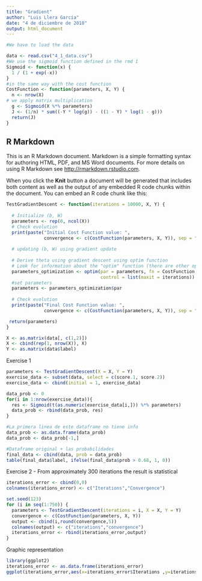 ```yaml
---
title: "Gradient"
author: "Luis Llera García"
date: "4 de diciembre de 2018"
output: html_document
---
```


```r
#We have to load the data

data <- read.csv("4_1_data.csv")
#We use the sigmoid function defined in the rmd 1
Sigmoid <- function(x) { 
  1 / (1 + exp(-x))
}
#in the same way with the cost function
CostFunction <- function(parameters, X, Y) {
  n <- nrow(X)
# we apply matrix multiplication
  g <- Sigmoid(X %*% parameters)
  J <- (1/n) * sum((-Y * log(g)) - ((1 - Y) * log(1 - g)))
  return(J)
}


```

## R Markdown

This is an R Markdown document. Markdown is a simple formatting syntax for authoring HTML, PDF, and MS Word documents. For more details on using R Markdown see <http://rmarkdown.rstudio.com>.

When you click the **Knit** button a document will be generated that includes both content as well as the output of any embedded R code chunks within the document. You can embed an R code chunk like this:


```r

TestGradientDescent <- function(iterations = 10000, X, Y) {
  
  # Initialize (b, W)
  parameters <- rep(0, ncol(X))
  # Check evolution
  print(paste("Initial Cost Function value: ", 
              convergence <- c(CostFunction(parameters, X, Y)), sep = ""))
  
  # updating (b, W) using gradient update
  
  # Derive theta using gradient descent using optim function
  # Look for information about the "optim" function (there are other options)
  parameters_optimization <- optim(par = parameters, fn = CostFunction, X = X, Y = Y, 
                                   control = list(maxit = iterations))
  #set parameters
  parameters <- parameters_optimization$par
  
  # Check evolution
  print(paste("Final Cost Function value: ", 
              convergence <- c(CostFunction(parameters, X, Y)), sep = ""))

 return(parameters) 
}
```


```r

X <- as.matrix(data[, c(1,2)])
X <- cbind(rep(1, nrow(X)), X)
Y <- as.matrix(data$label)
```



Exercise 1

```r
parameters <- TestGradientDescent(X = X, Y = Y)
exercise_data <- subset(data, select = c(score.1, score.2))
exercise_data <- cbind(initial = 1, exercise_data)

data_prob <- 0
for(i in 1:nrow(exercise_data)){
  res <- Sigmoid(t(as.numeric(exercise_data[i,])) %*% parameters)
  data_prob <- rbind(data_prob, res)
}

#La primera linea de este dataframe no tiene info
data_prob <- as.data.frame(data_prob)
data_prob <- data_prob[-1,]

#Dataframe original + las probabilidades
final_data <- cbind(data, prob = data_prob)
table(final_data$label, ifelse(final_data$prob > 0.68, 1, 0))
```




Exercise 2 - From approximately 300 iterations the result is statistical

```r
iterations_error <- cbind(0,0)
colnames(iterations_error) <- c("Iterations","Convergence")

set.seed(123)
for (i in seq(1:750)) {
  parameters <- TestGradientDescent(iterations = i, X = X, Y = Y)
  convergence <- c(CostFunction(parameters, X, Y))
  output <- cbind(i,round(convergence,5))
  colnames(output) <- c("iterations","convergence")
  iterations_error <- rbind(iterations_error,output)
}

```


Graphic representation

```r
library(ggplot2)
iterations_error <- as.data.frame(iterations_error)
ggplot(iterations_error,aes(x=iterations_error$Iterations ,y=iterations_error$Convergence)) + geom_smooth() + xlab('Iterations') + ylab('Convergence')
```